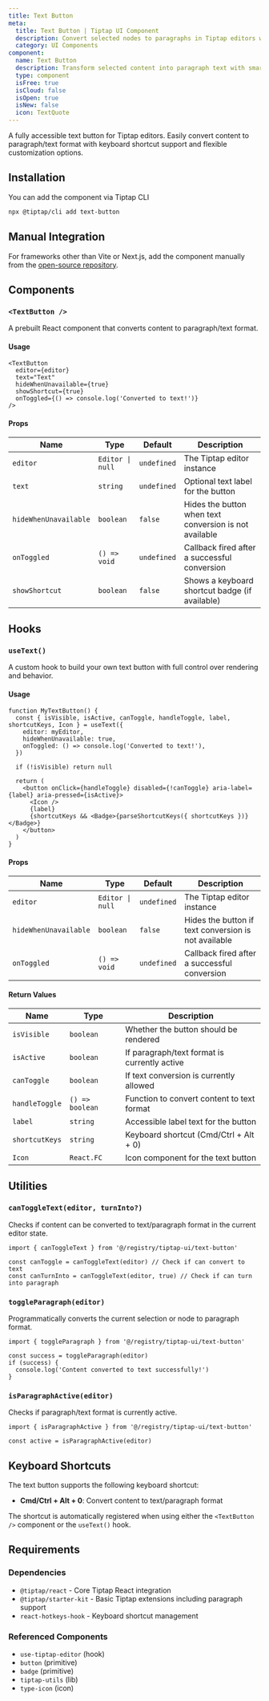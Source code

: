 ```yaml
---
title: Text Button
meta:
  title: Text Button | Tiptap UI Component
  description: Convert selected nodes to paragraphs in Tiptap editors with intelligent node detection, keyboard shortcuts, and accessibility support.
  category: UI Components
component:
  name: Text Button
  description: Transform selected content into paragraph text with smart detection and keyboard shortcuts for Tiptap editors.
  type: component
  isFree: true
  isCloud: false
  isOpen: true
  isNew: false
  icon: TextQuote
---
```



A fully accessible text button for Tiptap editors. Easily convert content to paragraph/text format with keyboard shortcut support and flexible customization options.

<CodeDemo isScrollable src="https://template.tiptap.dev/preview/tiptap-ui/text-button" />

## Installation

You can add the component via Tiptap CLI

```bash
npx @tiptap/cli add text-button
```

## Manual Integration

For frameworks other than Vite or Next.js, add the component manually from the [open-source repository](https://github.com/ueberdosis/tiptap-ui-components/tree/main/apps/web/src/components/tiptap-ui/mark-button).

## Components

### `<TextButton />`

A prebuilt React component that converts content to paragraph/text format.

#### Usage

```tsx
<TextButton
  editor={editor}
  text="Text"
  hideWhenUnavailable={true}
  showShortcut={true}
  onToggled={() => console.log('Converted to text!')}
/>
```

#### Props

| Name                  | Type             | Default     | Description                                            |
| --------------------- | ---------------- | ----------- | ------------------------------------------------------ |
| `editor`              | `Editor \| null` | `undefined` | The Tiptap editor instance                             |
| `text`                | `string`         | `undefined` | Optional text label for the button                     |
| `hideWhenUnavailable` | `boolean`        | `false`     | Hides the button when text conversion is not available |
| `onToggled`           | `() => void`     | `undefined` | Callback fired after a successful conversion           |
| `showShortcut`        | `boolean`        | `false`     | Shows a keyboard shortcut badge (if available)         |

## Hooks

### `useText()`

A custom hook to build your own text button with full control over rendering and behavior.

#### Usage

```tsx
function MyTextButton() {
  const { isVisible, isActive, canToggle, handleToggle, label, shortcutKeys, Icon } = useText({
    editor: myEditor,
    hideWhenUnavailable: true,
    onToggled: () => console.log('Converted to text!'),
  })

  if (!isVisible) return null

  return (
    <button onClick={handleToggle} disabled={!canToggle} aria-label={label} aria-pressed={isActive}>
      <Icon />
      {label}
      {shortcutKeys && <Badge>{parseShortcutKeys({ shortcutKeys })}</Badge>}
    </button>
  )
}
```

#### Props

| Name                  | Type             | Default     | Description                                          |
| --------------------- | ---------------- | ----------- | ---------------------------------------------------- |
| `editor`              | `Editor \| null` | `undefined` | The Tiptap editor instance                           |
| `hideWhenUnavailable` | `boolean`        | `false`     | Hides the button if text conversion is not available |
| `onToggled`           | `() => void`     | `undefined` | Callback fired after a successful conversion         |

#### Return Values

| Name           | Type            | Description                                  |
| -------------- | --------------- | -------------------------------------------- |
| `isVisible`    | `boolean`       | Whether the button should be rendered        |
| `isActive`     | `boolean`       | If paragraph/text format is currently active |
| `canToggle`    | `boolean`       | If text conversion is currently allowed      |
| `handleToggle` | `() => boolean` | Function to convert content to text format   |
| `label`        | `string`        | Accessible label text for the button         |
| `shortcutKeys` | `string`        | Keyboard shortcut (Cmd/Ctrl + Alt + 0)       |
| `Icon`         | `React.FC`      | Icon component for the text button           |

## Utilities

### `canToggleText(editor, turnInto?)`

Checks if content can be converted to text/paragraph format in the current editor state.

```tsx
import { canToggleText } from '@/registry/tiptap-ui/text-button'

const canToggle = canToggleText(editor) // Check if can convert to text
const canTurnInto = canToggleText(editor, true) // Check if can turn into paragraph
```

### `toggleParagraph(editor)`

Programmatically converts the current selection or node to paragraph format.

```tsx
import { toggleParagraph } from '@/registry/tiptap-ui/text-button'

const success = toggleParagraph(editor)
if (success) {
  console.log('Content converted to text successfully!')
}
```

### `isParagraphActive(editor)`

Checks if paragraph/text format is currently active.

```tsx
import { isParagraphActive } from '@/registry/tiptap-ui/text-button'

const active = isParagraphActive(editor)
```

## Keyboard Shortcuts

The text button supports the following keyboard shortcut:

- **Cmd/Ctrl + Alt + 0**: Convert content to text/paragraph format

The shortcut is automatically registered when using either the `<TextButton />` component or the `useText()` hook.

## Requirements

### Dependencies

- `@tiptap/react` - Core Tiptap React integration
- `@tiptap/starter-kit` - Basic Tiptap extensions including paragraph support
- `react-hotkeys-hook` - Keyboard shortcut management

### Referenced Components

- `use-tiptap-editor` (hook)
- `button` (primitive)
- `badge` (primitive)
- `tiptap-utils` (lib)
- `type-icon` (icon)
